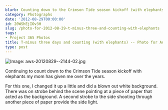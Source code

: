 ```yaml
---
blurb: Counting down to the Crimson Tide season kickoff (with elephants)
category: Photographs
date: '2012-08-29T00:00:00'
id: 20WShEjIOv3H
slug: /photo-for-2012-08-29-t-minus-three-and-counting-with-elephants
tags:
- Project 365 Photos
title: T-minus three days and counting (with elephants) -- Photo for August 29, 2012
type: post
---
```


![Image: aws-20120829--2144-02.jpg](/aws-20120829--2144-02.jpg)

Continuing to count down to the Crimson Tide season kickoff with elephants my mom has given me over the years. 

For this one, I changed it up a little and did a blown out white background. There was on strobe behind the scene pointing at a piece of paper that acted as the background. A second strobe to the side shooting through another piece of paper provide the side light.